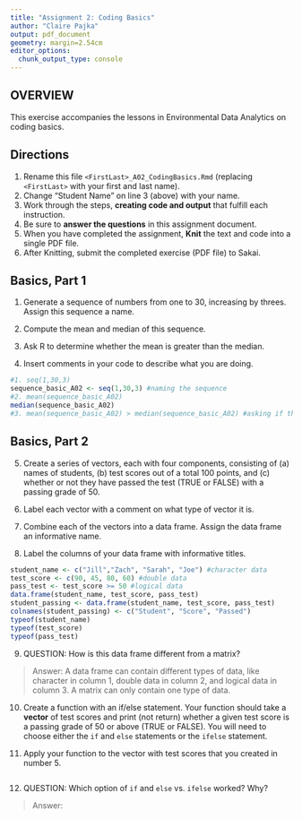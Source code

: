 ```yaml
---
title: "Assignment 2: Coding Basics"
author: "Claire Pajka"
output: pdf_document
geometry: margin=2.54cm
editor_options: 
  chunk_output_type: console
---
```


## OVERVIEW

This exercise accompanies the lessons in Environmental Data Analytics on coding basics.

## Directions

1.  Rename this file `<FirstLast>_A02_CodingBasics.Rmd` (replacing `<FirstLast>` with your first and last name).
2.  Change "Student Name" on line 3 (above) with your name.
3.  Work through the steps, **creating code and output** that fulfill each instruction.
4.  Be sure to **answer the questions** in this assignment document.
5.  When you have completed the assignment, **Knit** the text and code into a single PDF file.
6.  After Knitting, submit the completed exercise (PDF file) to Sakai.

## Basics, Part 1

1.  Generate a sequence of numbers from one to 30, increasing by threes. Assign this sequence a name.

2.  Compute the mean and median of this sequence.

3.  Ask R to determine whether the mean is greater than the median.

4.  Insert comments in your code to describe what you are doing.

```r
#1. seq(1,30,3)
sequence_basic_A02 <- seq(1,30,3) #naming the sequence
#2. mean(sequence_basic_A02)
median(sequence_basic_A02)
#3. mean(sequence_basic_A02) > median(sequence_basic_A02) #asking if the mean is greater than the median

```

## Basics, Part 2

5.  Create a series of vectors, each with four components, consisting of (a) names of students, (b) test scores out of a total 100 points, and (c) whether or not they have passed the test (TRUE or FALSE) with a passing grade of 50.

6.  Label each vector with a comment on what type of vector it is.

7.  Combine each of the vectors into a data frame. Assign the data frame an informative name.

8.  Label the columns of your data frame with informative titles.

```r
student_name <- c("Jill","Zach", "Sarah", "Joe") #character data
test_score <- c(90, 45, 80, 60) #double data
pass_test <- test_score >= 50 #logical data
data.frame(student_name, test_score, pass_test)
student_passing <- data.frame(student_name, test_score, pass_test)
colnames(student_passing) <- c("Student", "Score", "Passed")
typeof(student_name)
typeof(test_score)
typeof(pass_test)

```

9.  QUESTION: How is this data frame different from a matrix?

> Answer: A data frame can contain different types of data, like character in column 1, double data in column 2, and logical data in column 3. A matrix can only contain one type of data.

10. Create a function with an if/else statement. Your function should take a **vector** of test scores and print (not return) whether a given test score is a passing grade of 50 or above (TRUE or FALSE). You will need to choose either the `if` and `else` statements or the `ifelse` statement. 

11. Apply your function to the vector with test scores that you created in number 5.

```r

```

12. QUESTION: Which option of `if` and `else` vs. `ifelse` worked? Why?

> Answer:
